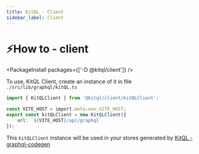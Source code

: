 ```yaml
---
title: KitQL - Client
sidebar_label: Client
---
```


# ⚡How to - client

<PackageInstall packages={['-D @kitql/client']} />

To use, KitQL Client, create an instance of it in file
`./src/lib/graphql/kitQL.ts`

```ts
import { KitQLClient } from '@kitql/client/kitQLClient';

const VITE_HOST = import.meta.env.VITE_HOST;
export const kitQLClient = new KitQLClient({
	url: `${VITE_HOST}/api/graphql`
});
```

This `kitQLClient` instance will be used in your stores generated by [KitQL - graphql-codegen](https://github.com/jycouet/kitql/tree/main/packages/graphql-codegen)
